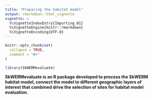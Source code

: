 ```yaml
---
title: "Preparing the habitat model"
output: rmarkdown::html_vignette
vignette: >
  %\VignetteIndexEntry{Importing_01}
  %\VignetteEngine{knitr::rmarkdown}
  %\VignetteEncoding{UTF-8}
---
```


```r
knitr::opts_chunk$set(
  collapse = TRUE,
  comment = "#>"
)
```

```r
library(SkWERMevaluate)
```

**SkWERMevaluate is an R package developed to process the SkWERM habitat model, connect the model to different geographic layers of interest that combined drive the selection of sites for habitat model evaluation.**

